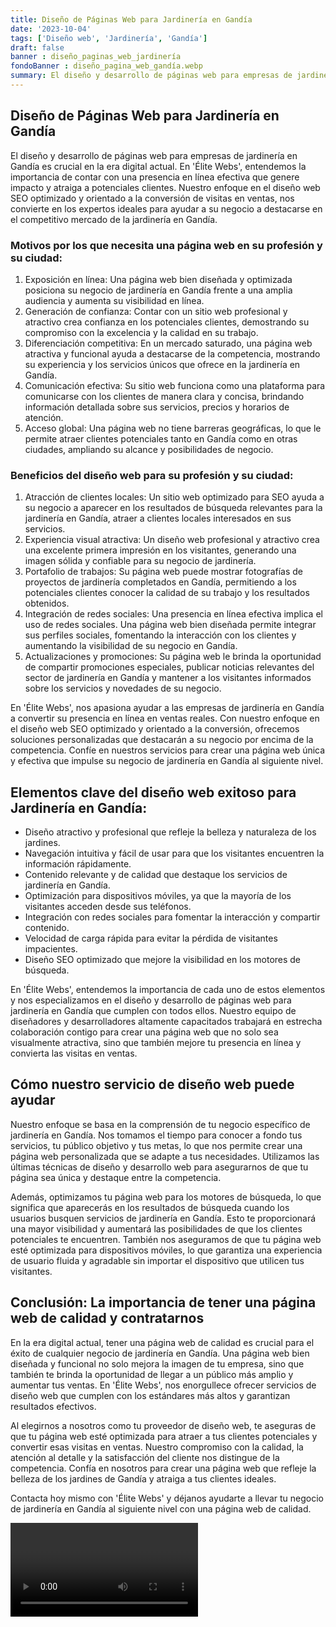 ```yaml
---
title: Diseño de Páginas Web para Jardinería en Gandía
date: '2023-10-04'
tags: ['Diseño web', 'Jardinería', 'Gandía']
draft: false
banner : diseño_paginas_web_jardinería
fondoBanner : diseño_pagina_web_gandía.webp
summary: El diseño y desarrollo de páginas web para empresas de jardinería en Gandía es crucial en la era digital actual. En 'Élite Webs', entendemos la importancia de contar con una presencia en línea efectiva que genere impacto y atraiga a potenciales clientes. Nuestro enfoque en el diseño web SEO optimizado y orientado a la conversión de visitas en ventas, nos convierte en los expertos ideales para ayudar a su negocio a destacarse en el competitivo mercado de la jardinería en Gandía.
---
```


## Diseño de Páginas Web para Jardinería en Gandía

El diseño y desarrollo de páginas web para empresas de jardinería en Gandía es crucial en la era digital actual. En 'Élite Webs', entendemos la importancia de contar con una presencia en línea efectiva que genere impacto y atraiga a potenciales clientes. Nuestro enfoque en el diseño web SEO optimizado y orientado a la conversión de visitas en ventas, nos convierte en los expertos ideales para ayudar a su negocio a destacarse en el competitivo mercado de la jardinería en Gandía.

### Motivos por los que necesita una página web en su profesión y su ciudad:

1. Exposición en línea: Una página web bien diseñada y optimizada posiciona su negocio de jardinería en Gandía frente a una amplia audiencia y aumenta su visibilidad en línea.
2. Generación de confianza: Contar con un sitio web profesional y atractivo crea confianza en los potenciales clientes, demostrando su compromiso con la excelencia y la calidad en su trabajo.
3. Diferenciación competitiva: En un mercado saturado, una página web atractiva y funcional ayuda a destacarse de la competencia, mostrando su experiencia y los servicios únicos que ofrece en la jardinería en Gandía.
4. Comunicación efectiva: Su sitio web funciona como una plataforma para comunicarse con los clientes de manera clara y concisa, brindando información detallada sobre sus servicios, precios y horarios de atención.
5. Acceso global: Una página web no tiene barreras geográficas, lo que le permite atraer clientes potenciales tanto en Gandía como en otras ciudades, ampliando su alcance y posibilidades de negocio.

### Beneficios del diseño web para su profesión y su ciudad:

1. Atracción de clientes locales: Un sitio web optimizado para SEO ayuda a su negocio a aparecer en los resultados de búsqueda relevantes para la jardinería en Gandía, atraer a clientes locales interesados en sus servicios.
2. Experiencia visual atractiva: Un diseño web profesional y atractivo crea una excelente primera impresión en los visitantes, generando una imagen sólida y confiable para su negocio de jardinería.
3. Portafolio de trabajos: Su página web puede mostrar fotografías de proyectos de jardinería completados en Gandía, permitiendo a los potenciales clientes conocer la calidad de su trabajo y los resultados obtenidos.
4. Integración de redes sociales: Una presencia en línea efectiva implica el uso de redes sociales. Una página web bien diseñada permite integrar sus perfiles sociales, fomentando la interacción con los clientes y aumentando la visibilidad de su negocio en Gandía.
5. Actualizaciones y promociones: Su página web le brinda la oportunidad de compartir promociones especiales, publicar noticias relevantes del sector de jardinería en Gandía y mantener a los visitantes informados sobre los servicios y novedades de su negocio.

En 'Élite Webs', nos apasiona ayudar a las empresas de jardinería en Gandía a convertir su presencia en línea en ventas reales. Con nuestro enfoque en el diseño web SEO optimizado y orientado a la conversión, ofrecemos soluciones personalizadas que destacarán a su negocio por encima de la competencia. Confíe en nuestros servicios para crear una página web única y efectiva que impulse su negocio de jardinería en Gandía al siguiente nivel.

<GifSeo />

<Cta />

## Elementos clave del diseño web exitoso para Jardinería en Gandía: 

- Diseño atractivo y profesional que refleje la belleza y naturaleza de los jardines.
- Navegación intuitiva y fácil de usar para que los visitantes encuentren la información rápidamente.
- Contenido relevante y de calidad que destaque los servicios de jardinería en Gandía.
- Optimización para dispositivos móviles, ya que la mayoría de los visitantes acceden desde sus teléfonos.
- Integración con redes sociales para fomentar la interacción y compartir contenido.
- Velocidad de carga rápida para evitar la pérdida de visitantes impacientes.
- Diseño SEO optimizado que mejore la visibilidad en los motores de búsqueda.

En 'Élite Webs', entendemos la importancia de cada uno de estos elementos y nos especializamos en el diseño y desarrollo de páginas web para jardinería en Gandía que cumplen con todos ellos. Nuestro equipo de diseñadores y desarrolladores altamente capacitados trabajará en estrecha colaboración contigo para crear una página web que no solo sea visualmente atractiva, sino que también mejore tu presencia en línea y convierta las visitas en ventas.

## Cómo nuestro servicio de diseño web puede ayudar

Nuestro enfoque se basa en la comprensión de tu negocio específico de jardinería en Gandía. Nos tomamos el tiempo para conocer a fondo tus servicios, tu público objetivo y tus metas, lo que nos permite crear una página web personalizada que se adapte a tus necesidades. Utilizamos las últimas técnicas de diseño y desarrollo web para asegurarnos de que tu página sea única y destaque entre la competencia.

Además, optimizamos tu página web para los motores de búsqueda, lo que significa que aparecerás en los resultados de búsqueda cuando los usuarios busquen servicios de jardinería en Gandía. Esto te proporcionará una mayor visibilidad y aumentará las posibilidades de que los clientes potenciales te encuentren. También nos aseguramos de que tu página web esté optimizada para dispositivos móviles, lo que garantiza una experiencia de usuario fluida y agradable sin importar el dispositivo que utilicen tus visitantes.

## Conclusión: La importancia de tener una página web de calidad y contratarnos

En la era digital actual, tener una página web de calidad es crucial para el éxito de cualquier negocio de jardinería en Gandía. Una página web bien diseñada y funcional no solo mejora la imagen de tu empresa, sino que también te brinda la oportunidad de llegar a un público más amplio y aumentar tus ventas. En 'Élite Webs', nos enorgullece ofrecer servicios de diseño web que cumplen con los estándares más altos y garantizan resultados efectivos.

Al elegirnos a nosotros como tu proveedor de diseño web, te aseguras de que tu página web esté optimizada para atraer a tus clientes potenciales y convertir esas visitas en ventas. Nuestro compromiso con la calidad, la atención al detalle y la satisfacción del cliente nos distingue de la competencia. Confía en nosotros para crear una página web que refleje la belleza de los jardines de Gandía y atraiga a tus clientes ideales.

Contacta hoy mismo con 'Élite Webs' y déjanos ayudarte a llevar tu negocio de jardinería en Gandía al siguiente nivel con una página web de calidad.

<Video />

<CtaBot job='Jardinería' city='Gandía'/>

<Gmaps query='Gandía+españa+maps' />